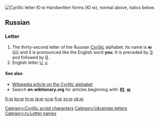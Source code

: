 [[File:Cyrillic JU.png|thumb|right|Cyrillic letter '''Ю ю'''<br/>
[[File:32-Russian alphabet-Ю ю.svg|thumb|Handwritten forms]]
{{Cyrillic character info|hex=44e|name=CYRILLIC SMALL LETTER YU}}
(''Ю ю''), normal above, italics below.]]
{{also|Appendix:Variations of "io"}}
==Russian==

===Letter===
{{infl|ru|letter|sc=Cyrl|lower case||upper case|Ю}}

# The thirty-second letter of the Russian [[Cyrillic]] alphabet. Its name is '''ю''' (jū) and it is pronounced like the English word '''you'''. It is preceded by [[э|Э]] and followed by [[я|Я]].
# English letter [[U]], [[u]]

====See also====
* [[w:Cyrillic alphabet|Wikipedia article on the Cyrillic alphabet]]
* Search '''en.wiktionary.org''' for articles beginning with: '''[http://en.wiktionary.org/w/index.php?title=Special%3AAllpages&from=%D0%AE&namespace=0 Ю]''', '''[http://en.wiktionary.org/w/index.php?title=Special%3AAllpages&from=%D1%8E&namespace=0 ю]'''

[[Category:Cyrillic script characters]]
[[Category:Ukrainian letters]]
[[Category:ru:Letter names]]

[[fr:ю]]
[[ko:ю]]
[[hr:ю]]
[[ja:ю]]
[[ru:ю]]
[[fi:ю]]
[[sv:ю]]
[[uk:ю]]